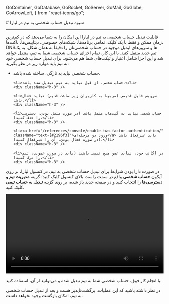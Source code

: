 
  GoContainer,
  GoDatabase,
  GoRocket,
  GoServer,
  GoMail,
  GoGlobe,
  GoArrowLeft,
} from "react-icons/go";


<Layout>
<Head>
<title>مستندات شیوه تبدیل حساب شخصی به تیم در لیارا</title>
<meta property="og:title" content="مستندات خدمات رایانش ابری لیارا" />
<meta property="og:description" content="مستندات مربوط به شیوه تبدیل حساب شخصی به تیم در لیارا"  />
</Head>
# شیوه تبدیل حساب شخصی به تیم در لیارا
<hr className="mb-2" />

قابلیت تبدیل حساب شخصی به تیم در لیارا این امکان را به شما می‌دهد که در کم‌ترین زمان ممکن و فقط با یک کلیک، 
تمامی برنامه‌ها، شبکه‌های خصوصی، دیتابیس‌ها، باکت‌ها،
DNSها و سرورهای ایمیل موجود در 
حساب شخصی‌تان را دقیقاً به همان شکل، به یک تیم جدید منتقل کنید.
با این کار، تمام اجزای حساب شخصی شما به تیم، منتقل خواهد شد و این اجزا شامل اعتبار و تیکت‌های شما هم می‌شود. 
برای تبدیل حساب شخصی خود به تیم باید موارد زیر در نظر بگیرید:

<div className="h-4" />
<ul>
    <li>حساب شخصی نباید به تازگی، ساخته شده باشد.</li>
    <div className="h-3" />

    <li>حساب شخصی، از قبل نباید به تیم تبدیل شده باشد.</li>
    <div className="h-3" />

    <li>سرویس فایل قدیمی (مربوط به کاربران زیر ساخت قدیم) نباید فعال باشد.</li>
    <div className="h-3" />

    <li>حساب شخصی نباید به گیت‌هاب متصل باشد (در صورت متصل بودن، دسترسی را حذف کنید).</li>
    <div className="h-3" />

    <li><a href="/references/console/enable-two-factor-authentication/" className="text-[#2196f3]">ورود دو مرحله‌ای</a> باید غیرفعال باشد (در صورت فعال بودن، آن را غیرفعال کنید).</li>
    <div className="h-3" />

    <li>در اکانت خود، نباید عضو هیچ تیمی باشید (باید در صورت عضویت، تیم  را ترک کنید).</li>
    <div className="h-3" />

</ul>

<div className="h-4" />

در صورت دارا بودن شرایط برای تبدیل حساب شخصی به تیم، در کنسول لیارا، بر روی 
آیکون **حساب شخصی** واقع در سمت راست بالای کنسول کلیک کنید؛ گزینه 
**مدیریت تیم و دسترسی‌ها** را انتخاب کنید و در صفحه جدید باز شده، بر روی گزینه **تبدیل به حساب تیمی** کلیک کنید. 

<div className="h-2" />
<video
    src="https://media.liara.ir/teams/convert-personal-account-to-team-account.mp4"
    controls="controls"
    className="block w-full"
    width="100%"
></video>
<div className="h-2" />

با انجام کار فوق، حساب شخصی شما به تیم تبدیل شده و می‌توانید از آن، استفاده کنید. 

<div className="h-2" />
<Alert variant="error">
<p>
در نظر داشته باشید که این عملیات، برگشت‌ناپذیر هست و بعد از تبدیل حساب شخصی به تیم، امکان بازگشت وجود نخواهد داشت.
</p>
</Alert>

</Layout>